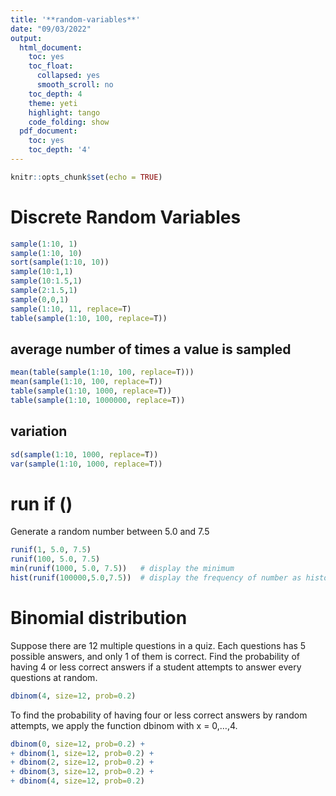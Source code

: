 ```yaml
---
title: '**random-variables**'
date: "09/03/2022"
output:
  html_document:
    toc: yes
    toc_float:
      collapsed: yes
      smooth_scroll: no
    toc_depth: 4
    theme: yeti
    highlight: tango
    code_folding: show
  pdf_document:
    toc: yes
    toc_depth: '4'
---
```


```r
knitr::opts_chunk$set(echo = TRUE)
```


#  Discrete Random Variables
```r
sample(1:10, 1)
sample(1:10, 10)
sort(sample(1:10, 10))
sample(10:1,1)
sample(10:1.5,1)
sample(2:1.5,1) 
sample(0,0,1)
sample(1:10, 11, replace=T) 
table(sample(1:10, 100, replace=T))
```


## average number of times a value is sampled
```r
mean(table(sample(1:10, 100, replace=T)))
mean(sample(1:10, 100, replace=T))
table(sample(1:10, 1000, replace=T)) 
table(sample(1:10, 1000000, replace=T))
```

## variation
```r
sd(sample(1:10, 1000, replace=T))
var(sample(1:10, 1000, replace=T))
```

# run if ()
Generate a random number between 5.0 and 7.5
```r
runif(1, 5.0, 7.5) 
runif(100, 5.0, 7.5)
min(runif(1000, 5.0, 7.5))   # display the minimum
hist(runif(100000,5.0,7.5))  # display the frequency of number as histogram
```

#  Binomial distribution
Suppose there are 12 multiple questions in a quiz. Each questions has 5 possible answers, and only 1 of them is correct. Find the probability of having 4 or less correct answers if a student attempts to answer every questions at random. 

```r
dbinom(4, size=12, prob=0.2)
```

To find the probability of having four or less correct answers by random attempts, we apply the function dbinom with x = 0,…,4.

```r
dbinom(0, size=12, prob=0.2) + 
+ dbinom(1, size=12, prob=0.2) + 
+ dbinom(2, size=12, prob=0.2) + 
+ dbinom(3, size=12, prob=0.2) + 
+ dbinom(4, size=12, prob=0.2) 
```